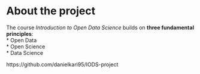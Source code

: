 
# About the project


The course *Introduction to Open Data Science* builds on **three fundamental principles**:  
* Open Data   
* Open Science   
* Data Science   

https://github.com/danielkari95/IODS-project